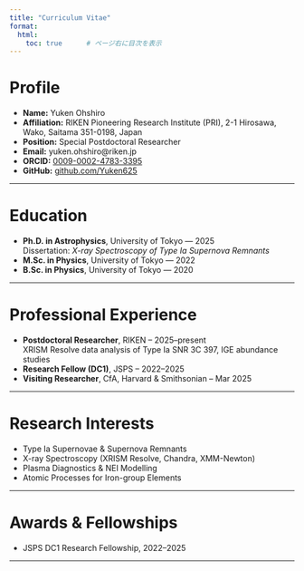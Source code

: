 ```yaml
---
title: "Curriculum Vitae"
format:
  html:
    toc: true      # ページ右に目次を表示
---
```


# Profile
- **Name:** Yuken Ohshiro
- **Affiliation:** RIKEN Pioneering Research Institute (PRI), 2-1 Hirosawa, Wako, Saitama 351-0198, Japan
- **Position:** Special Postdoctoral Researcher
- **Email:** yuken.ohshiro@riken.jp
- **ORCID:** [0009-0002-4783-3395](https://orcid.org/0009-0002-4783-3395)
- **GitHub:** [github.com/Yuken625](https://github.com/Yuken625/)

---

# Education
- **Ph.D. in Astrophysics**, University of Tokyo — 2025  
  Dissertation: *X-ray Spectroscopy of Type Ia Supernova Remnants*
- **M.Sc. in Physics**, University of Tokyo — 2022
- **B.Sc. in Physics**, University of Tokyo — 2020

---

# Professional Experience
- **Postdoctoral Researcher**, RIKEN – 2025–present  
  XRISM Resolve data analysis of Type Ia SNR 3C 397, IGE abundance studies  
- **Research Fellow (DC1)**, JSPS – 2022–2025  
- **Visiting Researcher**, CfA, Harvard & Smithsonian – Mar 2025

---

# Research Interests
- Type Ia Supernovae & Supernova Remnants  
- X-ray Spectroscopy (XRISM Resolve, Chandra, XMM-Newton)
- Plasma Diagnostics & NEI Modelling
- Atomic Processes for Iron-group Elements

---

# Awards & Fellowships
- JSPS DC1 Research Fellowship, 2022–2025

---